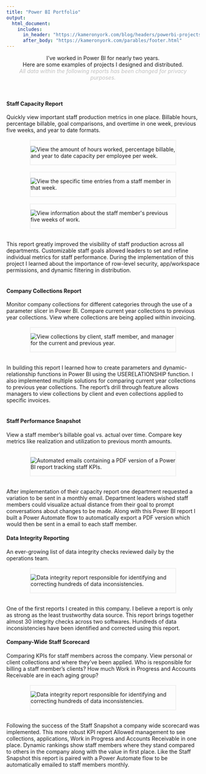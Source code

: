 ```yaml
---
title: "Power BI Portfolio"
output:
  html_document:
    includes:
      in_header: "https://kameronyork.com/blog/headers/powerbi-projects-header.html"
      after_body: "https://kameronyork.com/parables/footer.html"
---
```

<style>
  /* Center alignment for the title, text under the title, and buttons */
  h1, .subtitle-text, .download-button {
    text-align: center;
  }

  /* Left alignment for paragraphs and their titles in the middle of the document */
  h4 {
    text-align: left;
  }
</style>

<div class="subtitle-text">
<p>I've worked in Power BI for nearly two years. <br>Here are some examples of projects I designed and distributed. <br><span style="color: #c0c0c0;"><i>All data within the following reports has been changed for privacy purposes.</i></span></p>
</div>


<style>
  .download-button {
    display: inline-block; /* Use inline-block to allow setting width */
    width: 180px; /* Set fixed width */
    height: 50px;
    margin-right: 10px;
    background-color: #F3CE42; /* Yellow color */
    color: #ffffff; /* White text color */
    padding: 10px 10px; /* Adjust padding as needed */
    border-radius: 5px; /* Rounded corners */
    text-decoration: none; /* Remove underline */
    font-weight: bold;
    text-align: center; /* Center text horizontally */
    line-height: 30px; /* Center text vertically */
  }
  
  .download-button:hover {
  background-color: #D69610; /* Change text color on hover */
  color: #ffffff; /* Maintain white text when hovering */
  }

  .download-button img {
    width: 20px; /* Adjust image size as needed */
    margin-right: 10px; /* Add space between image and text */
  }
  /* Apply styling to larger images */
  .large-image {
    width: 75%; /* Set the width of the images to 75% of their current size */
    display: block; /* Center the images */
    margin: 0 auto; /* Center the images */
    border: 2px solid #f0f0f0;
  }

  /* Apply styling to Chrome and Edge icons */
  .download-button img {
    width: 20px; /* Adjust image size as needed */
    margin-right: 10px; /* Add space between image and text */
  }
  
  /* Apply styling to larger images */
  .large-image {
    width: 75%; /* Set the width of the images to 75% of their current size */
    display: block; /* Center the images */
    margin: 0 auto; /* Center the images */
    border: 2px solid #f0f0f0;
  }

  @media (max-width: 600px) {
  .download-button {
    display: block; /* Change to block-level element */
    margin: 0 auto; /* Center the buttons horizontally */
    width: 180px; /* Set fixed width */
    height: 50px;
    margin-bottom: 10px; /* Add spacing between buttons */
    background-color: #F3CE42; /* Yellow color */
    color: #ffffff; /* White text color */
    padding: 10px 10px; /* Adjust padding as needed */
    border-radius: 5px; /* Rounded corners */
    text-decoration: none; /* Remove underline */
    font-weight: bold;
    text-align: center; /* Center text horizontally */
    line-height: 30px; /* Center text vertically */
  }
  
  .download-button:hover {
  background-color: #D69610; /* Change text color on hover */
  color: #ffffff; /* Maintain white text when hovering */
  }
}

  .indented {
    padding-left: 15pt;
    padding-right: 15pt;
  }
</style>



<br>

#### Staff Capacity Report

Quickly view important staff production metrics in one place.  Billable hours, percentage billable, goal comparisons, and overtime in one week, previous five weeks, and year to date formats.
<br>
<br>
<div class=large-image>
 <img src="https://kameronyork.com/docs/cn-sample-images/capacity1.png" alt="View the amount of hours worked, percentage billable, and year to date capacity per employee per week.">
</div>
<br>
<div class=large-image>
 <img src="https://kameronyork.com/docs/cn-sample-images/capacity2.png" alt="View the specific time entries from a staff member in that week.">
</div>
<br>
<div class=large-image>
 <img src="https://kameronyork.com/docs/cn-sample-images/capacity3.png" alt="View information about the staff member's previous five weeks of work.">
</div>
<br>
This report greatly improved the visibility of staff production across all departments. Customizable staff goals allowed leaders to set and refine individual metrics for staff performance. During the implementation of this project I learned about the importance of row-level security, app/workspace permissions, and dynamic filtering in distribution.  
<br>


#### Company Collections Report

Monitor company collections for different categories through the use of a parameter slicer in Power BI. Compare current year collections to previous year collections. View where collections are being applied within invoicing.
<br>
<br>
<div class=large-image>
 <img src="https://kameronyork.com/docs/cn-sample-images/collections1.png" alt="View collections by client, staff member, and manager for the current and previous year.">
</div>
<br>
In building this report I learned how to create parameters and dynamic-relationship functions in Power BI using the USERELATIONSHIP function.  I also implemented multiple solutions for comparing current year collections to previous year collections. The report's drill through feature allows managers to view collections by client and even collections applied to specific invoices.  
<br>

#### Staff Performance Snapshot

View a staff member's billable goal vs. actual over time. Compare key metrics like realization and utilization to previous month amounts.
<br>
<br>
<div class=large-image>
 <img src="https://kameronyork.com/docs/cn-sample-images/snapshot1.png" alt="Automated emails containing a PDF version of a Power BI report tracking staff KPIs.">
</div>
<br>
After implementation of their capacity report one department requested a variation to be sent in a monthly email. Department leaders wished staff members could visualize actual distance from their goal to prompt conversations about changes to be made.  Along with this Power BI report I built a Power Automate flow to automatically export a PDF version which would then be sent in a email to each staff member.
<br>

#### Data Integrity Reporting

An ever-growing list of data integrity checks reviewed daily by the operations team.
<br>
<br>
<div class=large-image>
 <img src="https://kameronyork.com/docs/cn-sample-images/integrity1.png" alt="Data integrity report responsible for identifying and correcting hundreds of data inconsistencies.">
</div>
<br>
One of the first reports I created in this company.  I believe a report is only as strong as the least trustworthy data source.  This report brings together almost 30 integrity checks across two softwares. Hundreds of data inconsistencies have been identified and corrected using this report.
<br>


#### Company-Wide Staff Scorecard

Comparing KPIs for staff members across the company.  View personal or client collections and where they've been applied.  Who is responsible for billing a staff member's clients? How much Work in Progress and Accounts Receivable are in each aging group?
<br>
<br>
<div class=large-image>
 <img src="https://kameronyork.com/docs/cn-sample-images/scorecard1.png" alt="Data integrity report responsible for identifying and correcting hundreds of data inconsistencies.">
</div>
<br>
Following the success of the Staff Snapshot a company wide scorecard was implemented.  This more robust KPI report Allowed management to see collections, applications, Work in Progress and Accounts Receivable in one place.  Dynamic rankings show staff members where they stand compared to others in the company along with the value in first place. Like the Staff Snapshot this report is paired with a Power Automate flow to be automatically emailed to staff members monthly.
<br>
<br>